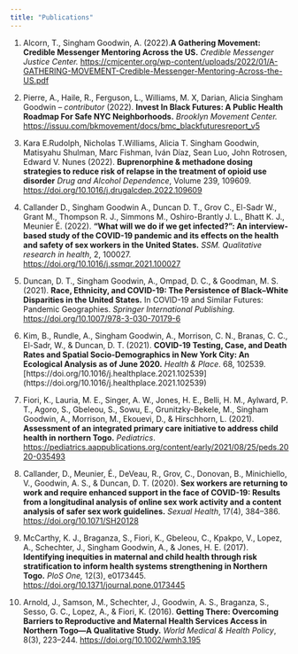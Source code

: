 ```yaml
---
title: "Publications"
---
```


1. Alcorn, T., Singham Goodwin, A. (2022).**A Gathering Movement: Credible Messenger Mentoring Across the US.** *Credible Messenger Justice Center.* [https://cmjcenter.org/wp-content/uploads/2022/01/A-GATHERING-MOVEMENT-Credible-Messenger-Mentoring-Across-the-US.pdf](https://cmjcenter.org/wp-content/uploads/2022/01/A-GATHERING-MOVEMENT-Credible-Messenger-Mentoring-Across-the-US.pdf)

1. Pierre, A., Haile, R., Ferguson, L., Williams, M. X, Darian, Alicia Singham Goodwin *-- contributor* (2022). **Invest In Black Futures: A Public Health Roadmap For Safe NYC Neighborhoods.** *Brooklyn Movement Center.* [https://issuu.com/bkmovement/docs/bmc_blackfuturesreport_v5](https://issuu.com/bkmovement/docs/bmc_blackfuturesreport_v5)

2. Kara E.Rudolph, Nicholas T.Williams, Alicia T. Singham Goodwin, Matisyahu Shulman, Marc Fishman, Iván Díaz, Sean Luo, John Rotrosen, Edward V. Nunes (2022). **Buprenorphine & methadone dosing strategies to reduce risk of relapse in the treatment of opioid use disorder** *Drug and Alcohol Dependence*, Volume 239, 109609. [https://doi.org/10.1016/j.drugalcdep.2022.109609](https://doi.org/10.1016/j.drugalcdep.2022.109609)

3. Callander D., Singham Goodwin A., Duncan D. T., Grov C., El-Sadr W., Grant M., Thompson R. J., Simmons M., Oshiro-Brantly J. L., Bhatt K. J., Meunier É. (2022). **"What will we do if we get infected?": An interview-based study of the COVID-19 pandemic and its effects on the health and safety of sex workers in the United States.** *SSM. Qualitative research in health*, 2, 100027. [https://doi.org/10.1016/j.ssmqr.2021.100027](https://doi.org/10.1016/j.ssmqr.2021.100027)

4. Duncan, D. T., Singham Goodwin, A., Ompad, D. C., & Goodman, M. S. (2021). **Race, Ethnicity, and COVID-19: The Persistence of Black–White Disparities in the United States.** In COVID-19 and Similar Futures: Pandemic Geographies. *Springer International Publishing.* [https://doi.org/10.1007/978-3-030-70179-6](https://doi.org/10.1007/978-3-030-70179-6)

5. Kim, B., Rundle, A., Singham Goodwin, A., Morrison, C. N., Branas, C. C., El-Sadr, W., & Duncan, D. T. (2021). **COVID-19 Testing, Case, and Death Rates and Spatial Socio-Demographics in New York City: An Ecological Analysis as of June 2020.** *Health & Place*. 68, 102539. [https://doi.org/10.1016/j.healthplace.2021.102539] (https://doi.org/10.1016/j.healthplace.2021.102539)

6. Fiori, K., Lauria, M. E., Singer, A. W., Jones, H. E., Belli, H. M., Aylward, P. T., Agoro, S., Gbeleou, S., Sowu, E., Grunitzky-Bekele, M., Singham Goodwin, A., Morrison, M., Ekouevi, D., & Hirschhorn, L. (2021). **Assessment of an integrated primary care initiative to address child health in northern Togo.** *Pediatrics*. [https://pediatrics.aappublications.org/content/early/2021/08/25/peds.2020-035493](https://pediatrics.aappublications.org/content/early/2021/08/25/peds.2020-035493)

7. Callander, D., Meunier, É., DeVeau, R., Grov, C., Donovan, B., Minichiello, V., Goodwin, A. S., & Duncan, D. T. (2020). **Sex workers are returning to work and require enhanced support in the face of COVID-19: Results from a longitudinal analysis of online sex work activity and a content analysis of safer sex work guidelines.** *Sexual Health*, 17(4), 384–386. [https://doi.org/10.1071/SH20128](https://doi.org/10.1071/SH20128)

8. McCarthy, K. J., Braganza, S., Fiori, K., Gbeleou, C., Kpakpo, V., Lopez, A., Schechter, J., Singham Goodwin, A., & Jones, H. E. (2017). **Identifying inequities in maternal and child health through risk stratification to inform health systems strengthening in Northern Togo.** *PloS One,* 12(3), e0173445. [https://doi.org/10.1371/journal.pone.0173445](https://doi.org/10.1371/journal.pone.0173445)

9. Arnold, J., Samson, M., Schechter, J., Goodwin, A. S., Braganza, S., Sesso, G. C., Lopez, A., & Fiori, K. (2016). **Getting There: Overcoming Barriers to Reproductive and Maternal Health Services Access in Northern Togo—A Qualitative Study.** *World Medical & Health Policy*, 8(3), 223–244. [https://doi.org/10.1002/wmh3.195](https://doi.org/10.1002/wmh3.195)